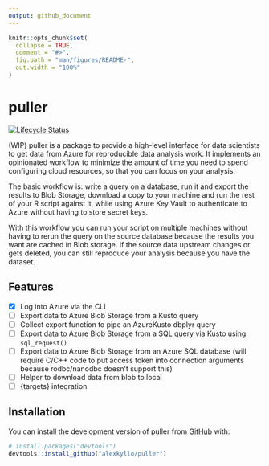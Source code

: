 ```yaml
---
output: github_document
---
```


<!-- README.md is generated from README.Rmd. Please edit that file -->

```r
knitr::opts_chunk$set(
  collapse = TRUE,
  comment = "#>",
  fig.path = "man/figures/README-",
  out.width = "100%"
)
```

# puller

<!-- badges: start -->
[![Lifecycle Status](https://img.shields.io/badge/lifecycle-experimental-yellow.svg)](https://lifecycle.r-lib.org/articles/stages.html)
<!-- badges: end -->

(WIP) puller is a package to provide a high-level interface for data scientists
to get data from Azure for reproducible data analysis work. It implements an
opinionated workflow to minimize the amount of time you need to spend
configuring cloud resources, so that you can focus on your analysis.

The basic workflow is: write a query on a database, run it and export the
results to Blob Storage, download a copy to your machine and run the rest of
your R script against it, while using Azure Key Vault to authenticate to Azure
without having to store secret keys.

With this workflow you can run your script on
multiple machines without having to rerun the query on the source database
because the results you want are cached in Blob storage.
If the source data upstream changes or gets deleted, you can still
reproduce your analysis because you have the dataset.

## Features 

- [x] Log into Azure via the CLI
- [ ] Export data to Azure Blob Storage from a Kusto query
- [ ] Collect export function to pipe an AzureKusto dbplyr query
- [ ] Export data to Azure Blob Storage from a SQL query via Kusto using
  `sql_request()`
- [ ] Export data to Azure Blob Storage from an Azure SQL database (will require
  C/C++ code to put access token into connection arguments because
  rodbc/nanodbc doesn't support this)
- [ ] Helper to download data from blob to local
- [ ] {targets} integration

## Installation

You can install the development version of puller from
[GitHub](https://github.com/) with:

``` r
# install.packages("devtools")
devtools::install_github("alexkyllo/puller")
```
